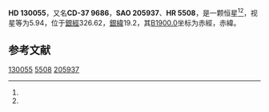 {{Starbox begin
| name = HD 130055
}}
{{Starbox observe
| epoch = [[J2000.0|J2000.0]]
| constell = {{星座名待查}}<ref name=SIMBAD>{{cite web
 | url=http://simbad.u-strasbg.fr/simbad/sim-id?Ident=HR+5508
 | title=Pulsating variable Star
 | publisher=Centre de Données astronomiques de Strasbourg
 | work=SIMBAD
 | accessdate=2012-07-13
 | archive-date=2016-03-16
 | archive-url=https://web.archive.org/web/20160316203419/http://simbad.u-strasbg.fr/simbad/sim-id?Ident=HR+5508
 | dead-url=no
 }}</ref><ref name=DATA>{{cite web
 | url=http://vizier.u-strasbg.fr/viz-bin/VizieR-5?-out.add=.&-source=5050&-corr=PK=HR&-out.max=9999&HR=5508
 | title=VizieR Detailed Page
 | accessdate=2012-07-13
 | archive-date=2019-02-16
 | archive-url=https://web.archive.org/web/20190216083125/http://vizier.u-strasbg.fr/viz-bin/VizieR-5?-out.add=.&-source=5050&-corr=PK=HR&-out.max=9999&HR=5508
 | dead-url=no
 }}</ref>
| 星官 = 
| ra = {{RA|14|47|5.1}}<ref name=SIMBAD /><ref name=DATA />
| dec = {{DEC|-38|17|27}}<ref name=SIMBAD /><ref name=DATA />
| appmag_v = 5.94<ref name=SIMBAD /><ref name=DATA />
}}
{{Starbox character
| class = K3III<ref name=SIMBAD /><ref name=DATA />
| b-v = 1.33<ref name=SIMBAD /><ref name=DATA />
| u-b = <ref name=SIMBAD /><ref name=DATA />
| r-i = <ref name=SIMBAD /><ref name=DATA />
| variable = 
}}
{{Starbox astrometry
| radial_v = 
| prop_mo_ra = 41
| parallax = 
| p_error = 
}}
{{Starbox catalog
| names =CD-37 9686，[[SAO星表|SAO]] 205937，[[HD星表|HD]] 130055，[[HR星表|HR]] 5508}}
{{Starbox reference |Simbad=HR+5508}}
{{Starbox end}}

'''HD 130055'''，又名'''CD-37 9686'''，'''SAO 205937'''、'''HR 5508'''，是一颗恒星<ref name=SIMBAD /><ref name=DATA />，视星等为5.94，位于[[銀道座標系|銀經]]326.62，[[銀道座標系|銀緯]]19.2，其[[B1900.0|B1900.0]]坐标为赤經{{RA|14|40|48.6}}，赤緯{{DEC|-37|19.2|5}}。

== 参考文献 ==
{{reflist}}

{{star-stub}}

[[Category:HD和HDE天體|130055]]
[[Category:HR天體|5508]]
[[Category:SAO天體|205937]]